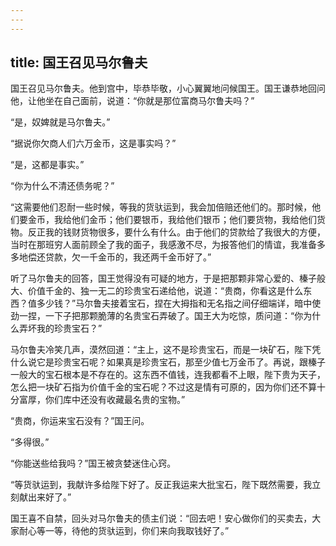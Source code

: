 ```yaml
---
---
---
```

title: 国王召见马尔鲁夫
---




国王召见马尔鲁夫。他到宫中，毕恭毕敬，小心翼翼地问候国王。国王谦恭地回问他，让他坐在自己面前，说道：“你就是那位富商马尔鲁夫吗？”

“是，奴婢就是马尔鲁夫。”

“据说你欠商人们六万金币，这是事实吗？”

“是，这都是事实。”

“你为什么不清还债务呢？”

“这需要他们忍耐一些时候，等我的货驮运到，我会加倍赔还他们的。那时候，他们要金币，我给他们金币；他们要银币，我给他们银币；他们要货物，我给他们货物。反正我的钱财货物很多，要什么有什么。由于他们的贷款给了我很大的方便，当时在那班穷人面前顾全了我的面子，我感激不尽，为报答他们的情谊，我准备多多地偿还贷款，欠一千金币的，我还两千金币好了。”

听了马尔鲁夫的回答，国王觉得没有可疑的地方，于是把那颗非常心爱的、榛子般大、价值千金的、独一无二的珍贵宝石递给他，说道：“贵商，你看这是什么东西？值多少钱？”马尔鲁夫接着宝石，捏在大拇指和无名指之间仔细端详，暗中使劲一捏，一下子把那颗脆薄的名贵宝石弄破了。国王大为吃惊，质问道：“你为什么弄坏我的珍贵宝石？”

马尔鲁夫冷笑几声，漠然回道：“主上，这不是珍贵宝石，而是一块矿石，陛下凭什么说它是珍贵宝石呢？如果真是珍贵宝石，那至少值七万金币了。再说，跟榛子一般大的宝石根本是不存在的。这东西不值钱，连我都看不上眼，陛下贵为天子，怎么把一块矿石指为价值千金的宝石呢？不过这是情有可原的，因为你们还不算十分富厚，你们库中还没有收藏最名贵的宝物。”

“贵商，你运来宝石没有？”国王问。

“多得很。”

“你能送些给我吗？”国王被贪婪迷住心窍。

“等货驮运到，我献许多给陛下好了。反正我运来大批宝石，陛下既然需要，我立刻献出来好了。”

国王喜不自禁，回头对马尔鲁夫的债主们说：“回去吧！安心做你们的买卖去，大家耐心等一等，待他的货驮运到，你们来向我取钱好了。”